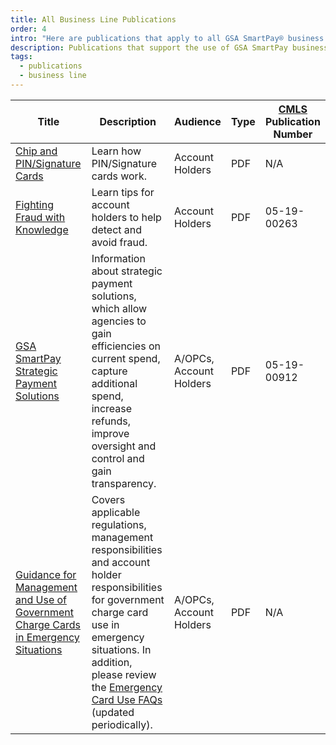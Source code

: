 ```yaml
---
title: All Business Line Publications
order: 4
intro: "Here are publications that apply to all GSA SmartPay® business lines:"
description: Publications that support the use of GSA SmartPay business line accounts
tags:
  - publications
  - business line
---
```



| Title                            | Description       | Audience        | Type             | [CMLS](https://www.gsa.gov/about-us/organization/federal-acquisition-service/customer-and-stakeholder-engagement/customer-marketing-library-service-cmls) Publication Number  |
| ---------------------------------| ------------------| ----------------| -----------------| -------------------------|
|[Chip and PIN/Signature Cards](/files/publications/publications-chip-pin-signature-cards.pdf)|Learn how PIN/Signature cards work.|Account Holders|PDF|N/A|
|[Fighting Fraud with Knowledge](/files/publications/publications-fighting-fraud-with-knowledge.pdf)|Learn tips for account holders to help detect and avoid fraud.|Account Holders|PDF|05-19-00263|
|[GSA SmartPay Strategic Payment Solutions](/files/publications/publications-smartpay-strategic-payment-solution.pdf)|Information about strategic payment solutions, which allow agencies to gain efficiencies on current spend, capture additional spend, increase refunds, improve oversight and control and gain transparency.| A/OPCs, Account Holders|PDF|05-19-00912|
|[Guidance for Management and Use of Government Charge Cards in Emergency Situations](/files/publications/publications-guidance-for-emergency-situation.pdf)|Covers applicable regulations, management responsibilities and account holder responsibilities for government charge card use in emergency situations. In addition, please review the [Emergency Card Use FAQs](/files/publications/publications-emergency-card-use-faqs.pdf) (updated periodically).|A/OPCs, Account Holders|PDF|N/A|



